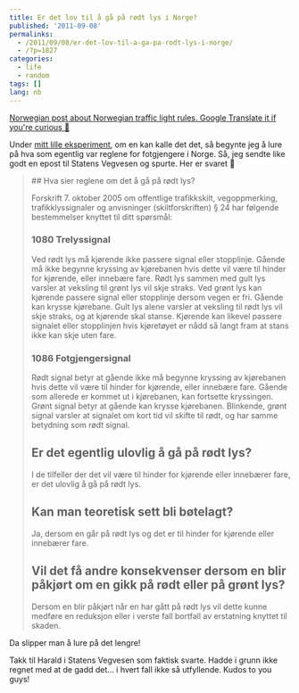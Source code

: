 ---
title: Er det lov til å gå på rødt lys i Norge?
published: '2011-09-08'
permalinks:
  - /2011/09/08/er-det-lov-til-a-ga-pa-rodt-lys-i-norge/
  - /?p=1827
categories:
  - life
  - random
tags: []
lang: nb
---

<ins lang="en" dateTime="2011-09-08T12:33:58+00:00">
  Norwegian post about Norwegian traffic light rules. Google Translate it if
  you're curious 🙂
</ins>

Under [mitt lille eksperiment](/?p=1795), om en kan kalle det det, så begynte jeg å lure på hva som egentlig var reglene for fotgjengere i Norge. Så, jeg sendte like godt en epost til Statens Vegvesen og spurte. Her er svaret 🙂

<blockquote>
## Hva sier reglene om det å gå på rødt lys?
 
Forskrift 7. oktober 2005 om offentlige trafikkskilt, vegoppmerking, trafikklyssignaler og anvisninger (skiltforskriften) § 24 har følgende bestemmelser knyttet til ditt spørsmål:
 
### 1080 Trelyssignal
Ved rødt lys må kjørende ikke passere signal eller stopplinje. Gående må ikke begynne kryssing av kjørebanen hvis dette vil være til hinder for kjørende, eller innebære fare. 
Rødt lys sammen med gult lys varsler at veksling til grønt lys vil skje straks. 
Ved grønt lys kan kjørende passere signal eller stopplinje dersom vegen er fri. Gående kan krysse kjørebane. 
Gult lys alene varsler at veksling til rødt lys vil skje straks, og at kjørende skal stanse. Kjørende kan likevel passere signalet eller stopplinjen hvis kjøretøyet er nådd så langt fram at stans ikke kan skje uten fare.
 
### 1086 Fotgjengersignal
Rødt signal betyr at gående ikke må begynne kryssing av kjørebanen hvis dette vil være til hinder for kjørende, eller innebære fare. Gående som allerede er kommet ut i kjørebanen, kan fortsette kryssingen. 
Grønt signal betyr at gående kan krysse kjørebanen. Blinkende, grønt signal varsler at signalet om kort tid vil skifte til rødt, og har samme betydning som rødt signal.
 
 
## Er det egentlig ulovlig å gå på rødt lys?
 
I de tilfeller der det vil være til hinder for kjørende eller innebærer fare,  er det ulovlig å gå på rødt lys.
 
 
## Kan man teoretisk sett bli bøtelagt?
 
Ja, dersom  en går på rødt lys og det er til hinder for kjørende eller innebærer fare.

## Vil det få andre konsekvenser dersom en blir påkjørt om en gikk på rødt eller på grønt lys?

Dersom en blir påkjørt når en har gått på rødt lys vil dette kunne medføre en reduksjon eller i verste fall bortfall av erstatning knyttet til skaden.

</blockquote>

Da slipper man å lure på det lengre!

Takk til Harald i Statens Vegvesen som faktisk svarte. Hadde i grunn ikke regnet med at de gadd det... i hvert fall ikke så utfyllende. Kudos to you guys!
